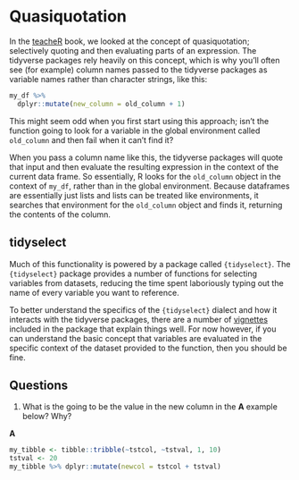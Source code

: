 # Quasiquotation

In the [teacheR](https://teacher.arawles.co.uk) book, we looked at the concept of quasiquotation; selectively quoting and then evaluating parts of an expression. The tidyverse packages rely heavily on this concept, which is why you'll often see (for example) column names passed to the tidyverse packages as variable names rather than character strings, like this:

```r
my_df %>%
  dplyr::mutate(new_column = old_column + 1)

```

This might seem odd when you first start using this approach; isn't the function going to look for a variable in the global environment called `old_column` and then fail when it can't find it?

When you pass a column name like this, the tidyverse packages will quote that input and then evaluate the resulting expression in the context of the current data frame. So essentially, R looks for the `old_column` object in the context of `my_df`, rather than in the global environment. Because dataframes are essentially just lists and lists can be treated like environments, it searches that environment for the `old_column` object and finds it, returning the contents of the column.


## tidyselect

Much of this functionality is powered by a package called `{tidyselect}`. The `{tidyselect}` package provides a number of functions for selecting variables from datasets, reducing the time spent laboriously typing out the name of every variable you want to reference.

To better understand the specifics of the `{tidyselect}` dialect and how it interacts with the tidyverse packages, there are a number of [vignettes](https://tidyselect.r-lib.org/reference/language.html) included in the package that explain things well. For now however, if you can understand the basic concept that variables are evaluated in the specific context of the dataset provided to the function, then you should be fine.

## Questions

1. What is the going to be the value in the new column in the **A** example below? Why?

**A**
```r
my_tibble <- tibble::tribble(~tstcol, ~tstval, 1, 10)
tstval <- 20
my_tibble %>% dplyr::mutate(newcol = tstcol + tstval)
```
